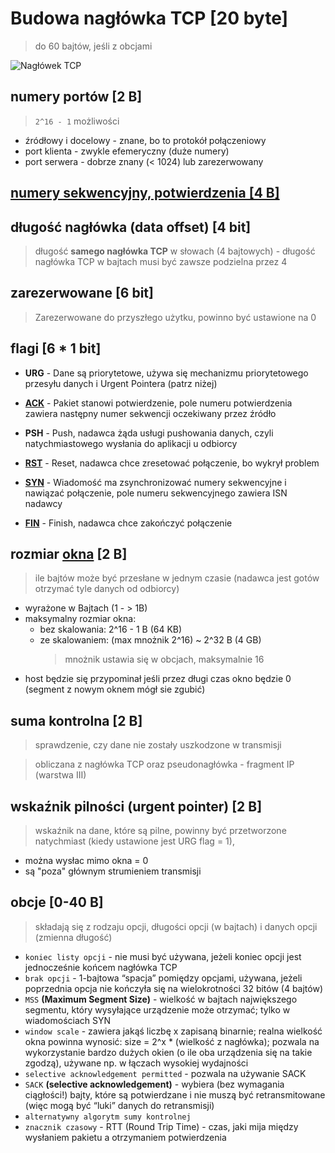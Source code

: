
# Budowa nagłówka TCP [20 byte]

> do 60 bajtów, jeśli z obcjami

![Nagłówek TCP](/lab11/img/img5.jpg)

## numery portów [2 B]

> `2^16 - 1` możliwości

- źródłowy i docelowy - znane, bo to protokół połączeniowy
- port klienta - zwykle efemeryczny (duże numery)
- port serwera - dobrze znany (< 1024) lub zarezerwowany

## [numery sekwencyjny, potwierdzenia [4 B] ](dzialanie.mdx)

## długość nagłówka (data offset) [4 bit]

> długość **samego nagłówka TCP** w słowach (4 bajtowych) - długość nagłówka TCP w bajtach musi być zawsze podzielna przez 4

## zarezerwowane [6 bit]

> Zarezerwowane do przyszłego użytku, powinno być ustawione na 0

## flagi [6 * 1 bit]

- **URG** - Dane są priorytetowe, używa się mechanizmu priorytetowego przesyłu danych i Urgent Pointera (patrz niżej)

- **[ACK](/lab_11/tcp/dzialanie/#3-way-handshake)** - Pakiet stanowi potwierdzenie, pole numeru potwierdzenia zawiera następny numer sekwencji oczekiwany przez źródło

- **PSH** - Push, nadawca żąda usługi pushowania danych, czyli natychmiastowego wysłania do aplikacji u odbiorcy

- **[RST](/lab_11/tcp/dzialanie/#closing-connection)** - Reset, nadawca chce zresetować połączenie, bo wykrył problem

- **[SYN](/lab_11/tcp/dzialanie/#3-way-handshake)** - Wiadomość ma zsynchronizować numery sekwencyjne i nawiązać połączenie, pole numeru sekwencyjnego zawiera ISN nadawcy

- **[FIN](/lab_11/tcp/dzialanie/#closing-connection)** - Finish, nadawca chce zakończyć połączenie

## rozmiar [okna](/lab_11/tcp/dzialanie/#window-size---bytes-in-flight--flow-control) [2 B]

> ile bajtów może być przesłane w jednym czasie (nadawca jest gotów otrzymać tyle danych od odbiorcy)

- wyrażone w Bajtach (1 - > 1B)
- maksymalny rozmiar okna:
  - bez skalowania: 2^16 - 1 B (64 KB)
  - ze skalowaniem: (max mnożnik 2^16) ~ 2^32 B (4 GB)
    > mnożnik ustawia się w obcjach, maksymalnie 16
- host będzie się przypominał jeśli przez długi czas okno będzie 0 (segment z nowym oknem mógł sie zgubić)

## suma kontrolna [2 B]

> sprawdzenie, czy dane nie zostały uszkodzone w transmisji

> obliczana z nagłówka TCP oraz pseudonagłówka - fragment IP (warstwa III)

## wskaźnik pilności (urgent pointer) [2 B]

> wskaźnik na dane, które są pilne, powinny być przetworzone natychmiast (kiedy ustawione jest URG flag = 1),

- można wysłac mimo okna = 0
- są "poza" głównym strumieniem transmisji

## obcje [0-40 B]

> składają się z rodzaju opcji, długości opcji (w bajtach) i danych opcji (zmienna długość)

- `koniec listy opcji` - nie musi być używana, jeżeli koniec opcji jest jednocześnie końcem nagłówka TCP
- `brak opcji` - 1-bajtowa “spacja” pomiędzy opcjami, używana, jeżeli poprzednia opcja nie kończyła się na wielokrotności 32 bitów (4 bajtów)
- `MSS` **(Maximum Segment Size)** - wielkość w bajtach największego segmentu, który wysyłające urządzenie może otrzymać; tylko w wiadomościach SYN
- `window scale` - zawiera jakąś liczbę x zapisaną binarnie; realna wielkość okna powinna wynosić: size = 2^x \* (wielkość z nagłówka); pozwala na wykorzystanie bardzo dużych okien (o ile oba urządzenia się na takie zgodzą), używane np. w łączach wysokiej wydajności
- `selective acknowledgement permitted` - pozwala na używanie SACK
- `SACK` **(selective acknowledgement)** - wybiera (bez wymagania ciągłości!) bajty, które są potwierdzane i nie muszą być retransmitowane (więc mogą być “luki” danych do retransmisji)
- `alternatywny algorytm sumy kontrolnej`
- `znacznik czasowy` - RTT (Round Trip Time) - czas, jaki mija między wysłaniem pakietu a otrzymaniem potwierdzenia
